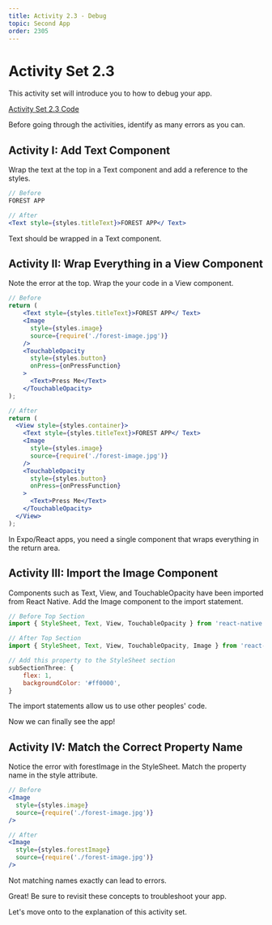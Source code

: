 ```yaml
---
title: Activity 2.3 - Debug
topic: Second App
order: 2305
---
```


# Activity Set 2.3

This activity set will introduce you to how to debug your app.

<a href="https://snack.expo.io/@jeremyjgyoung/activity-set-2.3" target="_blank"  class="mdxLink">Activity Set 2.3 Code</a>

Before going through the activities, identify as many errors as you can.

## Activity I: Add Text Component

Wrap the text at the top in a Text component and add a reference to the styles.

```jsx
// Before
FOREST APP
```

```jsx
// After
<Text style={styles.titleText}>FOREST APP</ Text>
```

Text should be wrapped in a Text component.

## Activity II: Wrap Everything in a View Component

Note the error at the top. Wrap the your code in a View component.

```jsx
// Before
return (
    <Text style={styles.titleText}>FOREST APP</ Text>
    <Image
      style={styles.image}
      source={require('./forest-image.jpg')}
    />
    <TouchableOpacity
      style={styles.button}
      onPress={onPressFunction}
    >
      <Text>Press Me</Text>
    </TouchableOpacity>
);
```

```jsx
// After
return (
  <View style={styles.container}>
    <Text style={styles.titleText}>FOREST APP</ Text>
    <Image
      style={styles.image}
      source={require('./forest-image.jpg')}
    />
    <TouchableOpacity
      style={styles.button}
      onPress={onPressFunction}
    >
      <Text>Press Me</Text>
    </TouchableOpacity>
  </View>
);
```

In Expo/React apps, you need a single component that wraps everything in the return area.

## Activity III: Import the Image Component

Components such as Text, View, and TouchableOpacity have been imported from React Native.
Add the Image component to the import statement.

```jsx
// Before Top Section
import { StyleSheet, Text, View, TouchableOpacity } from 'react-native';
```

```jsx
// After Top Section
import { StyleSheet, Text, View, TouchableOpacity, Image } from 'react-native';

// Add this property to the StyleSheet section
subSectionThree: {
    flex: 1,
    backgroundColor: '#ff0000',
}
```

The import statements allow us to use other peoples' code.

Now we can finally see the app!

## Activity IV: Match the Correct Property Name

Notice the error with forestImage in the StyleSheet. Match the property name in the style attribute.

```jsx
// Before
<Image
  style={styles.image}
  source={require('./forest-image.jpg')}
/>
```

```jsx
// After
<Image
  style={styles.forestImage}
  source={require('./forest-image.jpg')}
/>
```

Not matching names exactly can lead to errors.

Great! Be sure to revisit these concepts to troubleshoot your app.

Let's move onto to the explanation of this activity set.